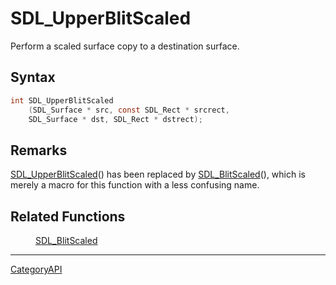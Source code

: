 = SDL_UpperBlitScaled =

Perform a scaled surface copy to a destination surface.

== Syntax ==

<syntaxhighlight lang='c'>
int SDL_UpperBlitScaled
    (SDL_Surface * src, const SDL_Rect * srcrect,
    SDL_Surface * dst, SDL_Rect * dstrect);
</syntaxhighlight>

== Remarks ==

[[SDL_UpperBlitScaled]]() has been replaced by [[SDL_BlitScaled]](), which
is merely a macro for this function with a less confusing name.

== Related Functions ==

:[[SDL_BlitScaled]]

----
[[CategoryAPI]]


